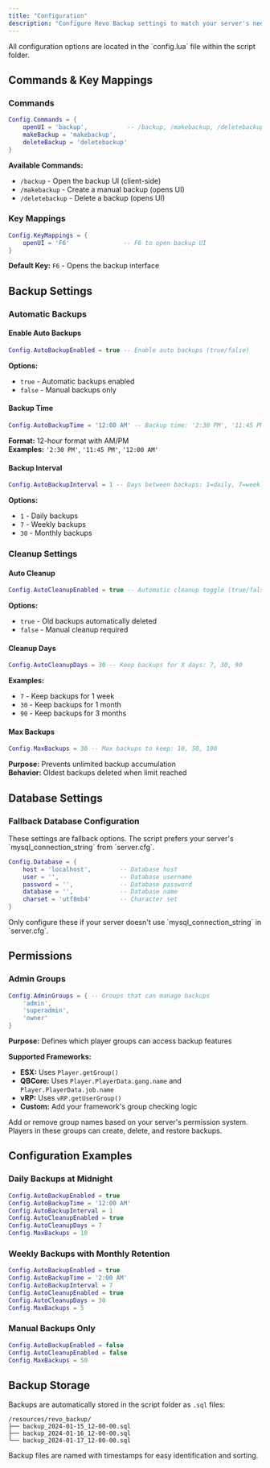 ```yaml
---
title: "Configuration"
description: "Configure Revo Backup settings to match your server's needs."
---
```


<Info>
  All configuration options are located in the `config.lua` file within the script folder.
</Info>

## Commands & Key Mappings

### Commands
```lua
Config.Commands = {
    openUI = 'backup',           -- /backup, /makebackup, /deletebackup
    makeBackup = 'makebackup',
    deleteBackup = 'deletebackup'
}
```

**Available Commands:**
- `/backup` - Open the backup UI (client-side)
- `/makebackup` - Create a manual backup (opens UI)
- `/deletebackup` - Delete a backup (opens UI)

### Key Mappings
```lua
Config.KeyMappings = {
    openUI = 'F6'               -- F6 to open backup UI
}
```

**Default Key:** `F6` - Opens the backup interface

## Backup Settings

### Automatic Backups

#### Enable Auto Backups
```lua
Config.AutoBackupEnabled = true -- Enable auto backups (true/false)
```

**Options:**
- `true` - Automatic backups enabled
- `false` - Manual backups only

#### Backup Time
```lua
Config.AutoBackupTime = '12:00 AM' -- Backup time: '2:30 PM', '11:45 PM'
```

**Format:** 12-hour format with AM/PM  
**Examples:** `'2:30 PM'`, `'11:45 PM'`, `'12:00 AM'`

#### Backup Interval
```lua
Config.AutoBackupInterval = 1 -- Days between backups: 1=daily, 7=weekly
```

**Options:**
- `1` - Daily backups
- `7` - Weekly backups
- `30` - Monthly backups

### Cleanup Settings

#### Auto Cleanup
```lua
Config.AutoCleanupEnabled = true -- Automatic cleanup toggle (true/false)
```

**Options:**
- `true` - Old backups automatically deleted
- `false` - Manual cleanup required

#### Cleanup Days
```lua
Config.AutoCleanupDays = 30 -- Keep backups for X days: 7, 30, 90
```

**Examples:**
- `7` - Keep backups for 1 week
- `30` - Keep backups for 1 month
- `90` - Keep backups for 3 months

#### Max Backups
```lua
Config.MaxBackups = 30 -- Max backups to keep: 10, 50, 100
```

**Purpose:** Prevents unlimited backup accumulation  
**Behavior:** Oldest backups deleted when limit reached

## Database Settings

### Fallback Database Configuration

<Warning>
  These settings are fallback options. The script prefers your server's `mysql_connection_string` from `server.cfg`.
</Warning>

```lua
Config.Database = {
    host = 'localhost',        -- Database host
    user = '',                 -- Database username
    password = '',             -- Database password
    database = '',             -- Database name
    charset = 'utf8mb4'        -- Character set
}
```

<Note>
  Only configure these if your server doesn't use `mysql_connection_string` in `server.cfg`.
</Note>

## Permissions

### Admin Groups

```lua
Config.AdminGroups = { -- Groups that can manage backups
    'admin',
    'superadmin',
    'owner'
}
```

**Purpose:** Defines which player groups can access backup features

**Supported Frameworks:**
- **ESX:** Uses `Player.getGroup()`
- **QBCore:** Uses `Player.PlayerData.gang.name` and `Player.PlayerData.job.name`
- **vRP:** Uses `vRP.getUserGroup()`
- **Custom:** Add your framework's group checking logic

<Tip>
  Add or remove group names based on your server's permission system. Players in these groups can create, delete, and restore backups.
</Tip>

## Configuration Examples

### Daily Backups at Midnight
```lua
Config.AutoBackupEnabled = true
Config.AutoBackupTime = '12:00 AM'
Config.AutoBackupInterval = 1
Config.AutoCleanupEnabled = true
Config.AutoCleanupDays = 7
Config.MaxBackups = 10
```

### Weekly Backups with Monthly Retention
```lua
Config.AutoBackupEnabled = true
Config.AutoBackupTime = '2:00 AM'
Config.AutoBackupInterval = 7
Config.AutoCleanupEnabled = true
Config.AutoCleanupDays = 30
Config.MaxBackups = 5
```

### Manual Backups Only
```lua
Config.AutoBackupEnabled = false
Config.AutoCleanupEnabled = false
Config.MaxBackups = 50
```

## Backup Storage

Backups are automatically stored in the script folder as `.sql` files:

```
/resources/revo_backup/
├── backup_2024-01-15_12-00-00.sql
├── backup_2024-01-16_12-00-00.sql
└── backup_2024-01-17_12-00-00.sql
```

<Info>
  Backup files are named with timestamps for easy identification and sorting.
</Info>
